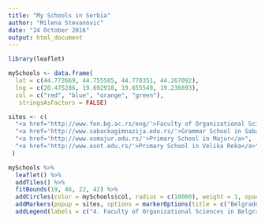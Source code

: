 ```yaml
---
title: "My Schools in Serbia"
author: "Milena Stevanovic"
date: "24 October 2016"
output: html_document
---
```


```r
library(leaflet)

mySchools <- data.frame(
  lat = c(44.772669, 44.755585, 44.770351, 44.267092),
  lng = c(20.475286, 19.692918, 19.655549, 19.236693),
  col = c("red", "blue", "orange", "green"),
   stringsAsFactors = FALSE)

sites <- c(
  "<a href='http://www.fon.bg.ac.rs/eng/'>Faculty of Organizational Sciences</a>",
  "<a href='http://www.sabackagimnazija.edu.rs/'>Grammar School in Sabac</a>",
  "<a href='http://www.osmajur.edu.rs/'>Primary School in Majur</a>",
  "<a href='http://www.osnt.edu.rs/'>Primary School in Velika Reka</a>"
 )

mySchools %>% 
  leaflet() %>%
  addTiles() %>%
  fitBounds(19, 46, 22, 42) %>%
  addCircles(color = mySchools$col, radius = c(10000), weight = 1, opacity = 1) %>%
  addMarkers(popup = sites, options = markerOptions(title = c("Belgrade", "Sabac", "Majur", "Velika Reka"))) %>%
  addLegend(labels = c("4. Faculty of Organizational Sciences in Belgrade", "3. Grammar School in Sabac", "2. Primary School in Majur", "1. Primary School in Velika Reka"), colors = c("red", "blue", "orange", "green"))
  

```
